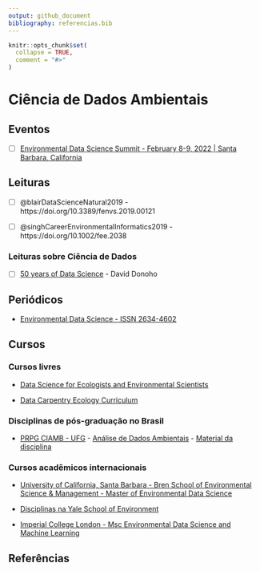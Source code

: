```yaml
---
output: github_document
bibliography: referencias.bib
---
```


<!-- README.md is generated from README.Rmd. Please edit that file -->

```r
knitr::opts_chunk$set(
  collapse = TRUE,
  comment = "#>"
)
```

# Ciência de Dados Ambientais

## Eventos

- [ ] [Environmental Data Science Summit - February 8-9, 2022 | Santa Barbara, California](https://eds-summit.github.io/)

## Leituras

- [ ] @blairDataScienceNatural2019 - https://doi.org/10.3389/fenvs.2019.00121

- [ ] @singhCareerEnvironmentalInformatics2019 - https://doi.org/10.1002/fee.2038


### Leituras sobre Ciência de Dados

- [ ] [50 years of Data Science](https://www.tandfonline.com/doi/full/10.1080/10618600.2017.1384734) - David Donoho


## Periódicos

- [Environmental Data Science - ISSN 2634-4602](https://www.cambridge.org/core/journals/environmental-data-science)


## Cursos

### Cursos livres

- [Data Science for Ecologists and Environmental Scientists](https://ourcodingclub.github.io/course)

- [Data Carpentry Ecology Curriculum](https://datacarpentry.org/lessons/#ecology-workshop)

### Disciplinas de pós-graduação no Brasil

- [PRPG CIAMB - UFG](https://ciamb.prpg.ufg.br/) - [Análise de Dados Ambientais](https://files.cercomp.ufg.br/weby/up/104/o/An%C3%A1lise_de_Dados_Ambientais.pdf) - [Material da disciplina](https://lhmet.github.io/adar-ebook/)

### Cursos acadêmicos internacionais

- [University of California, Santa Barbara - Bren School of Environmental Science & Management - Master of Environmental Data Science](https://bren.ucsb.edu/masters-programs/master-environmental-data-science)

- [Disciplinas na Yale School of Environment](https://environment.yale.edu/data-science/courses/)

- [Imperial College London - Msc Environmental Data Science and Machine Learning](https://www.imperial.ac.uk/study/pg/earth-science/environmental-data-science-machine-learning/)

## Referências

